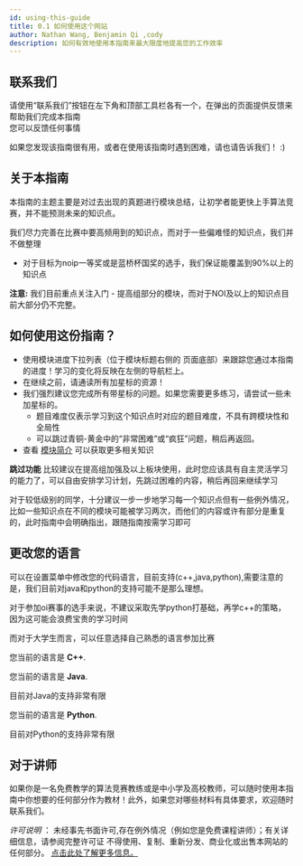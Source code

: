 ```yaml
---
id: using-this-guide
title: 0.1 如何使用这个网站
author: Nathan Wang, Benjamin Qi ,cody
description: 如何有效地使用本指南来最大限度地提高您的工作效率
---
```


## 联系我们

请使用“联系我们”按钮<Asterisk>在左下角和顶部工具栏各有一个</Asterisk>，在弹出的页面提供反馈来帮助我们完成本指南  
您可以反馈任何事情

如果您发现该指南很有用，或者在使用该指南时遇到困难，请也请告诉我们！ :)

## 关于本指南

<Warning title="警告：本指南不是知识点大纲！！">

本指南的主题主要是对过去出现的真题进行模块总结，让初学者能更快上手算法竞赛，并不能预测未来的知识点。

我们尽力完善在比赛中要高频用到的知识点，而对于一些偏难怪的知识点，我们并不做整理

</Warning>

- 对于目标为noip一等奖或是蓝桥杯国奖的选手，我们保证能覆盖到90%以上的知识点

**注意:** 我们目前重点关注入门 - 提高组部分的模块，而对于NOI及以上的知识点目前大部分仍不完整。

<!--  <Asterisk>There are too many topics for us to effectively cover all of them. If you want to do well in Platinum, you will have to find additional resources on your own in addition to this site</Asterisk> -->

## 如何使用这份指南？

- 使用模块进度下拉列表（位于模块标题右侧的 页面底部）来跟踪您通过本指南的进度！学习的变化将反映在左侧的导航栏上。
- 在继续之前，请通读所有加星标的资源！
- 我们强烈建议您完成所有带星标的问题。如果您需要更多练习，请尝试一些未加星标的。
  - 题目难度仅表示学习到这个知识点时对应的题目难度，不具有跨模块性和全局性
  - 可以跳过青铜-黄金中的“非常困难”或“疯狂”问题，稍后再返回。
- 查看 [模块简介](/general/modules) 可以获取更多相关知识

**跳过功能** 比较建议在提高组加强及以上板块使用，此时您应该具有自主灵活学习的能力了，可以自由安排学习计划，先跳过困难的内容，稍后再回来继续学习

对于较低级别的同学，十分建议一步一步地学习每一个知识点<Asterisk>但有一些例外情况，比如一些知识点在不同的模块可能被学习两次，而他们的内容或许有部分是重复的，此时指南中会明确指出，跟随指南按需学习即可</Asterisk> 


## 更改您的语言

可以在设置菜单中修改您的代码语言，目前支持(c++,java,python),需要注意的是，我们目前对java和python的支持可能不是那么理想。

对于参加oi赛事的选手来说，不建议采取先学python打基础，再学c++的策略，因为这可能会浪费宝贵的学习时间

而对于大学生而言，可以任意选择自己熟悉的语言参加比赛

<LanguageSection>

<CPPSection>

您当前的语言是 **C++**.

</CPPSection>

<JavaSection>

您当前的语言是 **Java**.

<Warning>

目前对Java的支持非常有限

</Warning>

</JavaSection>

<PySection>

您当前的语言是 **Python**.

<Warning>

目前对Python的支持非常有限

</Warning>

</PySection>

</LanguageSection>

## 对于讲师

如果你是一名免费教学的算法竞赛教练或是中小学及高校教师，可以随时使用本指南中你想要的任何部分作为教材！此外，如果您对哪些材料有具体要求，欢迎随时联系我们。

_许可说明_ ： 未经事先书面许可,<Asterisk>存在例外情况（例如您是免费课程讲师）；有关详细信息，请参阅完整许可证</Asterisk>
不得使用、复制、重新分发、商业化或出售本网站的任何部分。 [点击此处了解更多信息。](/license)
